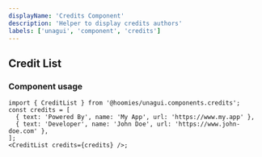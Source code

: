 ```yaml
---
displayName: 'Credits Component'
description: 'Helper to display credits authors'
labels: ['unagui', 'component', 'credits']
---
```



## Credit List

### Component usage

```tsx
import { CreditList } from '@hoomies/unagui.components.credits';
const credits = [
  { text: 'Powered By', name: 'My App', url: 'https://www.my.app' },
  { text: 'Developer', name: 'John Doe', url: 'https://www.john-doe.com' },
];
<CreditList credits={credits} />;
```
